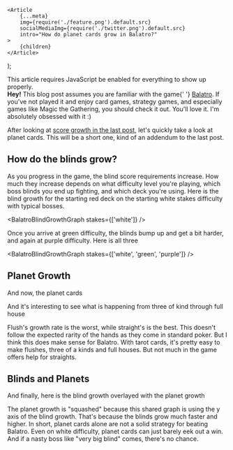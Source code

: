 
	<Article
		{...meta}
		img={require('./feature.png').default.src}
		socialMediaImg={require('./twitter.png').default.src}
		intro="How do planet cards grow in Balatro?"
	>
		{children}
	</Article>
);

<noscript>
	<div className="my-16 p-4 bg-red-100 text-red-900">
		This article requires JavaScript be enabled for everything to show up
		properly.
	</div>
</noscript>

<wisdom>
	<b>Hey!</b> This blog post assumes you are familiar with the game{' '}
	<a href="https://www.playbalatro.com/">Balatro</a>. If you've not played it
	and enjoy card games, strategy games, and especially games like Magic the
	Gathering, you should check it out. You'll love it. I'm absolutely obsessed
	with it :)
</wisdom>

After looking at [score growth in the last post](/blog/balatro-score-growth), let's quickly take a look at planet cards. This will be a short one, kind of an addendum to the last post.

## How do the blinds grow?

As you progress in the game, the blind score requirements increase. How much they increase depends on what difficulty level you're playing, which boss blinds you end up fighting, and which deck you're using. Here is the blind growth for the starting red deck on the starting white stakes difficulty with typical bosses.

<BalatroBlindGrowthGraph stakes={['white']} />

Once you arrive at green difficulty, the blinds bump up and get a bit harder, and again at purple difficulty. Here is all three

<BalatroBlindGrowthGraph stakes={['white', 'green', 'purple']} />

## Planet Growth

And now, the planet cards

<BalatroPlanetCardGrowthComparisonGraph />

And it's interesting to see what is happening from three of kind through full house

<BalatroPlanetCardGrowthComparisonGraph justFour />

Flush's growth rate is the worst, while straight's is the best. This doesn't follow the expected rarity of the hands as they come in standard poker. But I think this does make sense for Balatro. With tarot cards, it's pretty easy to make flushes, three of a kinds and full houses. But not much in the game offers help for straights.

## Blinds and Planets

And finally, here is the blind growth overlayed with the planet growth

<BalatroBlindAndPlanetGrowthGraph />

The planet growth is "squashed" because this shared graph is using the y axis of the blind growth. That's because the blinds grow much faster and higher. In short, planet cards alone are not a solid strategy for beating Balatro. Even on white difficulty, planet cards can just barely eek out a win. And if a nasty boss like "very big blind" comes, there's no chance.
